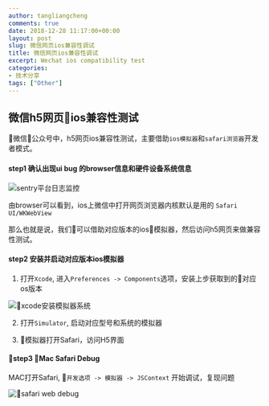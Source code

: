 ```yaml
---
author: tangliangcheng
comments: true
date: 2018-12-28 11:17:00+00:00
layout: post
slug: 微信网页ios兼容性调试
title: 微信网页ios兼容性调试
excerpt: Wechat ios compatibility test
categories:
- 技术分享
tags: ["Other"]
---
```


## 微信h5网页ios兼容性测试

微信公众号中，h5网页ios兼容性测试，主要借助`ios模拟器`和`safari浏览器`开发者模式。

#### step1 确认出现ui bug 的browser信息和硬件设备系统信息

![sentry平台日志监控](./sentry_device_info.jpg)

由browser可以看到，ios上微信中打开网页浏览器内核默认是用的 `Safari UI/WKWebView`

那么也就是说，我们可以借助对应版本的ios模拟器，然后访问h5网页来做兼容性测试。

#### step2 安装并启动对应版本ios模拟器

1. 打开`Xcode`, 进入`Preferences -> Components`选项，安装上步获取到的对应os版本

![xcode安装模拟器系统](./xcode_install_os.png)

2. 打开`Simulator`, 启动对应型号和系统的模拟器

3. 模拟器打开Safari，访问H5界面


#### step3 Mac Safari Debug

MAC打开Safari, `开发选项 -> 模拟器 -> JSContext` 开始调试，复现问题

![safari web debug](./safari_debug.png)